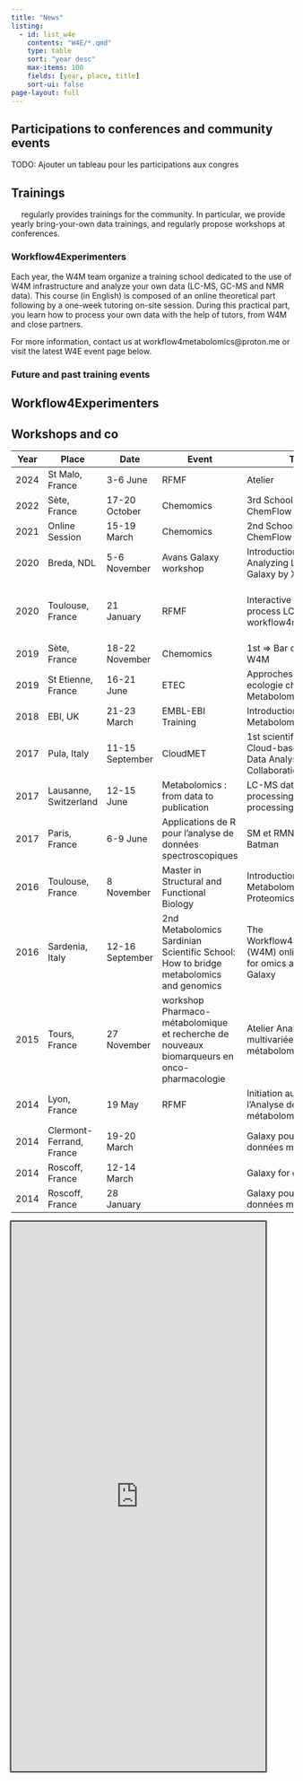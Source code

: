 ---
title: "News"
listing: 
  - id: list_w4e
    contents: "W4E/*.qmd"
    type: table
    sort: "year desc"
    max-items: 100
    fields: [year, place, title]
    sort-ui: false
page-layout: full
---

## Participations to conferences and community events

TODO: Ajouter un tableau pour les participations aux congres

## Trainings

![](/images/W4M_icon.svg){height=1em} regularly provides trainings for the community. 
In particular, we provide yearly bring-your-own data trainings, and regularly propose workshops at conferences.

### Workflow4Experimenters ![](/images/W4E_icon.svg){height=1em}

Each year, the W4M team organize a training school dedicated to the use of W4M infrastructure and analyze your own data (LC-MS, GC-MS and NMR data). 
This course (in English) is composed of an online theoretical part following by a one-week tutoring on-site session. 
During this practical part, you learn how to process your own data with the help of tutors, from W4M and close partners.

For more information, contact us at workflow4metabolomics@proton.me or visit the latest W4E event page below. 

### Future and past training events

::: {.panel-tabset}
## Workflow4Experimenters

:::{#list_w4e}
:::

## Workshops and co

| Year | Place                    | Date            | Event                                                                                       | Training                                                                             | Speaker                                     |
|------|--------------------------|-----------------|---------------------------------------------------------------------------------------------|--------------------------------------------------------------------------------------|---------------------------------------------|
| 2024 | St Malo, France          | 3-6 June        | RFMF                                                                                        | Atelier                                                                              |                                             |
| 2022 | Sète, France             | 17-20 October   | Chemomics                                                                                   | 3rd School => Bar camp ChemFlow / W4M                                                |                                             |
| 2021 | Online Session           | 15-19 March     | Chemomics                                                                                   | 2nd School => Bar camp ChemFlow / W4M                                                |                                             |
| 2020 | Breda, NDL               | 5-6 November    | Avans Galaxy workshop                                                                       | Introduction of to XCMS, Analyzing LC-MS data with Galaxy by XCMS functions          | Yann Guitton                                |
| 2020 | Toulouse, France         | 21 January      | RFMF                                                                                        | Interactive tutorial, How to process LC-MS data with workflow4metabolomics.org       | Y Guitton, M. Tremblay-Franco, F. Giacomoni |
| 2019 | Sète, France             | 18-22 November  | Chemomics                                                                                   | 1st => Bar camp ChemFlow / W4M                                                       |                                             |
| 2019 | St Etienne, France       | 16-21 June      | ETEC                                                                                        | Approches "Omiques" en ecologie chimique - Atelier Metabolomique avec W4M            | Binta Dieme                                 |
| 2018 | EBI, UK                  | 21-23 March     | EMBL-EBI Training                                                                           | Introduction to Metabolomics Analysis                                                | Etienne Thevenot                            |
| 2017 | Pula, Italy              | 11-15 September | CloudMET                                                                                    | 1st scientific school on Cloud-based Metabolomics Data Analysis and Collaboration    |                                             |
| 2017 | Lausanne, Switzerland    | 12-15 June      | Metabolomics : from data to publication                                                     | LC-MS data pre-processing/MS data processing                                         | Yann Guitton                                |
| 2017 | Paris, France            | 6-9 June        | Applications de R pour l’analyse de données spectroscopiques                                | SM et RMN : XCMS et Batman                                                           | Alain PARIS                                 |
| 2016 | Toulouse, France         | 8 November      | Master in Structural and Functional Biology                                                 | Introduction to Statistics for Metabolomics and Proteomics                           | Marie Tremblay-Franco                       |
| 2016 | Sardenia, Italy          | 12-16 September | 2nd Metabolomics Sardinian Scientific School: How to bridge metabolomics and genomics       | The Workflow4Metabolomics (W4M) online infrastructure for omics analysis with Galaxy |                                             |
| 2015 | Tours, France            | 27 November     | workshop Pharmaco-métabolomique et recherche de nouveaux biomarqueurs en onco-pharmacologie | Atelier Analyses multivariées des données métabolomiques                             |                                             |
| 2014 | Lyon, France             | 19 May          | RFMF                                                                                        | Initiation au traitement et à l'Analyse des données métabolomiques                   |                                             |
| 2014 | Clermont-Ferrand, France | 19-20 March     |                                                                                             | Galaxy pour l'analyse de données métabolomique                                       |                                             |
| 2014 | Roscoff, France          | 12-14 March     |                                                                                             | Galaxy for developper                                                                |                                             |
| 2014 | Roscoff, France          | 28 January      |                                                                                             | Galaxy pour l'analyse de données métabolomique                                       |                                             |

:::


<!-- ```{=html} -->
<!-- <a  -->
<!-- class="twitter-timeline"  -->
<!-- href="https://twitter.com/workflow4metabo?ref_src=twsrc%5Etfw"> -->
<!-- Tweets by workflow4metabo</a> -->
<!-- <script async src="https://platform.twitter.com/widgets.js"  -->
<!-- charset="utf-8"></script> -->
<!-- ``` -->
:::{.column-margin}
```{=html}
<iframe style="
  width:90%;
  height:70em;
  border-style:none;
  box-shadow:0px 0px 2px 2px"
  src="https://twitter.com/workflow4metabo" title="Tweets by @workflow4metabo"
></iframe>
```
:::
